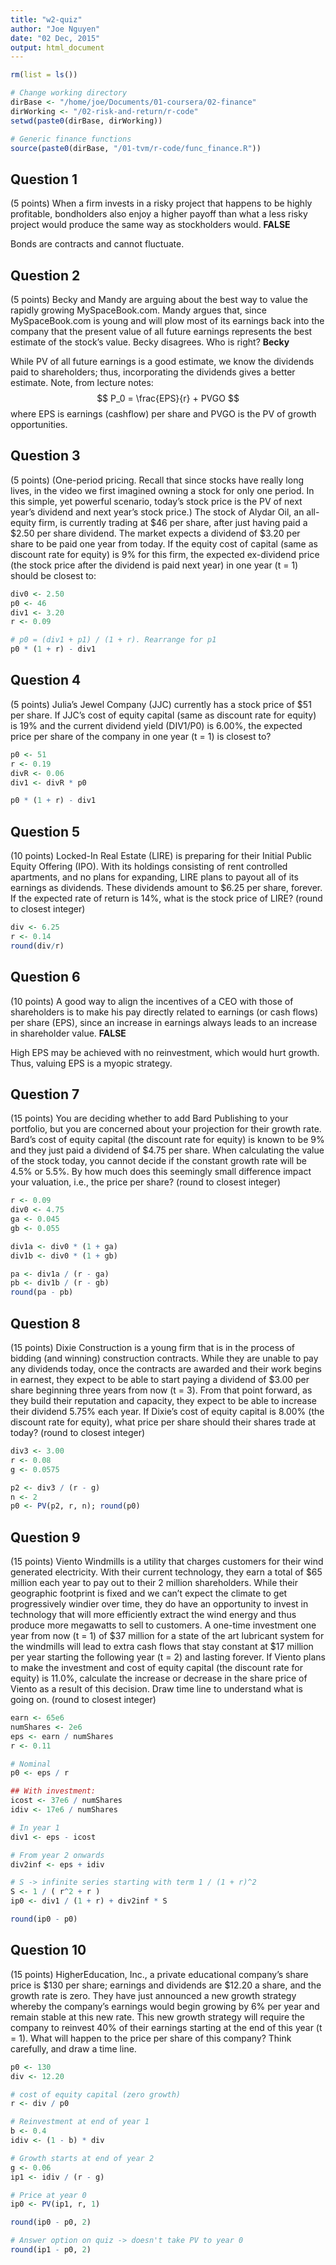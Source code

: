 ```yaml
---
title: "w2-quiz"
author: "Joe Nguyen"
date: "02 Dec, 2015"
output: html_document
---
```


```r
rm(list = ls())

# Change working directory
dirBase <- "/home/joe/Documents/01-coursera/02-finance"
dirWorking <- "/02-risk-and-return/r-code"
setwd(paste0(dirBase, dirWorking))

# Generic finance functions
source(paste0(dirBase, "/01-tvm/r-code/func_finance.R"))
```

## Question 1
(5 points) When a firm invests in a risky project that happens to be highly profitable, bondholders also enjoy a higher payoff than what a less risky project would produce the same way as stockholders would.
**FALSE**

Bonds are contracts and cannot fluctuate.

## Question 2
(5 points) Becky and Mandy are arguing about the best way to value the rapidly growing MySpaceBook.com. Mandy argues that, since MySpaceBook.com is young and will plow most of its earnings back into the company that the present value of all future earnings represents the best estimate of the stock’s value. Becky disagrees. Who is right?
**Becky**

While PV of all future earnings is a good estimate, we know the dividends paid to shareholders; thus, incorporating the dividends gives a better estimate. Note, from lecture notes:
$$
P_0 = \frac{EPS}{r} + PVGO
$$
where EPS is earnings (cashflow) per share and PVGO is the PV of growth opportunities.


## Question 3
(5 points) (One-period pricing. Recall that since stocks have really long lives, in the video we first imagined owning a stock for only one period. In this simple, yet powerful scenario, today's stock price is the PV of next year's dividend and next year's stock price.) The stock of Alydar Oil, an all-equity firm, is currently trading at $46 per share, after just having paid a $2.50 per share dividend. The market expects a dividend of $3.20 per share to be paid one year from today. If the equity cost of capital (same as discount rate for equity) is 9% for this firm, the expected ex-dividend price (the stock price after the dividend is paid next year) in one year (t = 1) should be closest to:

```r
div0 <- 2.50
p0 <- 46
div1 <- 3.20
r <- 0.09

# p0 = (div1 + p1) / (1 + r). Rearrange for p1
p0 * (1 + r) - div1
```


## Question 4
(5 points) Julia's Jewel Company (JJC) currently has a stock price of $51 per share. If JJC's cost of equity capital (same as discount rate for equity) is 19% and the current dividend yield (DIV1/P0) is 6.00%, the expected price per share of the company in one year (t = 1) is closest to?

```r
p0 <- 51
r <- 0.19
divR <- 0.06
div1 <- divR * p0

p0 * (1 + r) - div1
```


## Question 5
(10 points) Locked-In Real Estate (LIRE) is preparing for their Initial Public Equity Offering (IPO). With its holdings consisting of rent controlled apartments, and no plans for expanding, LIRE plans to payout all of its earnings as dividends. These dividends amount to $6.25 per share, forever. If the expected rate of return is 14%, what is the stock price of LIRE? (round to closest integer)

```r
div <- 6.25
r <- 0.14
round(div/r)
```


## Question 6
(10 points) A good way to align the incentives of a CEO with those of shareholders is to make his pay directly related to earnings (or cash flows) per share (EPS), since an increase in earnings always leads to an increase in shareholder value.
**FALSE**

High EPS may be achieved with no reinvestment, which would hurt growth. Thus, valuing EPS is a myopic strategy.


## Question 7
(15 points) You are deciding whether to add Bard Publishing to your portfolio, but you are concerned about your projection for their growth rate. Bard's cost of equity capital (the discount rate for equity) is known to be 9% and they just paid a dividend of $4.75 per share. When calculating the value of the stock today, you cannot decide if the constant growth rate will be 4.5% or 5.5%. By how much does this seemingly small difference impact your valuation, i.e., the price per share? (round to closest integer)

```r
r <- 0.09
div0 <- 4.75
ga <- 0.045
gb <- 0.055

div1a <- div0 * (1 + ga)
div1b <- div0 * (1 + gb)

pa <- div1a / (r - ga)
pb <- div1b / (r - gb)
round(pa - pb)
```


## Question 8
(15 points) Dixie Construction is a young firm that is in the process of bidding (and winning) construction contracts. While they are unable to pay any dividends today, once the contracts are awarded and their work begins in earnest, they expect to be able to start paying a dividend of $3.00 per share beginning three years from now (t = 3). From that point forward, as they build their reputation and capacity, they expect to be able to increase their dividend 5.75% each year. If Dixie's cost of equity capital is 8.00% (the discount rate for equity), what price per share should their shares trade at today? (round to closest integer)

```r
div3 <- 3.00
r <- 0.08
g <- 0.0575

p2 <- div3 / (r - g)
n <- 2
p0 <- PV(p2, r, n); round(p0)
```


## Question 9
(15 points) Viento Windmills is a utility that charges customers for their wind generated electricity. With their current technology, they earn a total of $65 million each year to pay out to their 2 million shareholders. While their geographic footprint is fixed and we can't expect the climate to get progressively windier over time, they do have an opportunity to invest in technology that will more efficiently extract the wind energy and thus produce more megawatts to sell to customers. A one-time investment one year from now (t = 1) of $37 million for a state of the art lubricant system for the windmills will lead to extra cash flows that stay constant at $17 million per year starting the following year (t = 2) and lasting forever. If Viento plans to make the investment and cost of equity capital (the discount rate for equity) is 11.0%, calculate the increase or decrease in the share price of Viento as a result of this decision. Draw time line to understand what is going on. (round to closest integer)


```r
earn <- 65e6
numShares <- 2e6
eps <- earn / numShares
r <- 0.11

# Nominal
p0 <- eps / r

## With investment:
icost <- 37e6 / numShares
idiv <- 17e6 / numShares

# In year 1
div1 <- eps - icost

# From year 2 onwards
div2inf <- eps + idiv

# S -> infinite series starting with term 1 / (1 + r)^2
S <- 1 / ( r^2 + r )
ip0 <- div1 / (1 + r) + div2inf * S

round(ip0 - p0)
```


## Question 10
(15 points) HigherEducation, Inc., a private educational company's share price is $130 per share; earnings and dividends are $12.20 a share, and the growth rate is zero. They have just announced a new growth strategy whereby the company's earnings would begin growing by 6% per year and remain stable at this new rate. This new growth strategy will require the company to reinvest 40% of their earnings starting at the end of this year (t = 1). What will happen to the price per share of this company? Think carefully, and draw a time line.

```r
p0 <- 130
div <- 12.20

# cost of equity capital (zero growth)
r <- div / p0

# Reinvestment at end of year 1
b <- 0.4
idiv <- (1 - b) * div

# Growth starts at end of year 2
g <- 0.06
ip1 <- idiv / (r - g)

# Price at year 0
ip0 <- PV(ip1, r, 1)

round(ip0 - p0, 2)

# Answer option on quiz -> doesn't take PV to year 0
round(ip1 - p0, 2)
```



